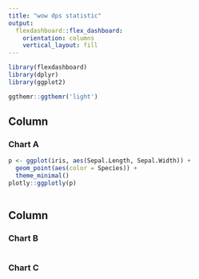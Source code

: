 ```yaml
---
title: "wow dps statistic"
output: 
  flexdashboard::flex_dashboard:
    orientation: columns
    vertical_layout: fill
---
```


```r
library(flexdashboard)
library(dplyr)
library(ggplot2)

ggthemr::ggthemr('light')
```

Column {data-width=650}
-----------------------------------------------------------------------

### Chart A

```r
p <- ggplot(iris, aes(Sepal.Length, Sepal.Width)) + 
  geom_point(aes(color = Species)) + 
  theme_minimal()
plotly::ggplotly(p)
  
```

Column {data-width=350}
-----------------------------------------------------------------------

### Chart B

```r

```

### Chart C

```r

```

